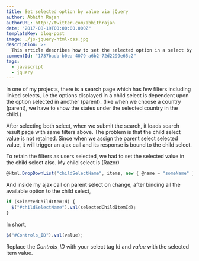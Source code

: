 ```yaml
---
title: Set selected option by value via jQuery
author: Abhith Rajan
authorURL: http://twitter.com/abhithrajan
date: "2017-08-19T00:00:00.000Z"
templateKey: blog-post
image: ./js-jquery-html-css.jpg
description: >-
  This article describes how to set the selected option in a select by its value via jQuery.
commentId: "1737badb-b0ea-4079-a6b2-72d2299e65c2"
tags:
  - javascript
  - jquery
---
```


In one of my projects, there is a search page which has few filters including linked selects, i.e the options displayed in a child select is dependent upon the option selected in another (parent). (like when we choose a country (parent), we have to show the states under the selected country in the child.)

After selecting both select, when we submit the search, it loads search result page with same filters above. The problem is that the child select value is not retained. Since when we assign the parent select selected value, it will trigger an ajax call and its response is bound to the child select.

To retain the filters as users selected, we had to set the selected value in the child select also. My child select is (Razor)

```cs
@Html.DropDownList("childSelectName", items, new { @name = "someName" })
```

And inside my ajax call on parent select on change, after binding all the available option to the child select,

```js
if (selectedChildItemId) {
  $("#childSelectName").val(selectedChildItemId);
}
```

In short,

```js
$("#Controls_ID").val(value);
```

Replace the <em>Controls_ID</em> with your select tag Id and <em>value</em> with the selected item value.

